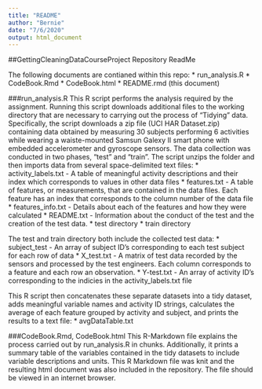 ```yaml
---
title: "README"
author: "Bernie"
date: "7/6/2020"
output: html_document
---
```


##GettingCleaningDataCourseProject Repository ReadMe

The following documents are contianed within this repo:
    * run_analysis.R
    * CodeBook.Rmd
    * CodeBook.html
    * README.rmd (this document)

###run_analysis.R
This R script performs the analysis required by the assignment.  Running this script downloads additional files to the working directory that are necessary to carrying out the process of "Tidying" data.  Specifically, the script downloads a zip file (UCI HAR Dataset.zip) containing data obtained by measuring 30 subjects performing 6 activities while wearing a waiste-mounted Samsun Galexy II smart phone with embedded accelerometer and gyroscope sensors.  The data collection was conducted in two phases, "test" and "train".  The script unzips the folder and then imports data from several space-delimited text files:
    * activity_labels.txt - A table of meaningful activity descriptions and their index which corresponds to values in other data files
    * features.txt - A table of features, or measurements, that are contained in the data files.  Each feature has an index that corresponds to the column number of the data file
    * features_info.txt - Details about each of the features and how they were calculated
    * README.txt - Information about the conduct of the test and the creation of the test data.
    * test directory
    * train directory
    
The test and train directory both include the collected test data:
    * subject_test - An array of subject ID's corresponding to each test subject for each row of data
    * X_test.txt - A matrix of test data recorded by the sensors and processed by the test engineers.  Each column corresponds to a feature and each row an observation.
    * Y-test.txt - An array of activity ID's corresponding to the indicies in the activity_labels.txt file
    
This R script then concatenates these separate datasets into a tidy dataset, adds meaningful variable names and activity ID strings, calculates the average of each feature grouped by activity and subject, and prints the results to a text file:
    * avgDataTable.txt
    
###CodeBook.Rmd, CodeBook.html
This R-Markdown file explains the process carried out by run_analysis.R in chunks.  Additionally, it prints a summary table of the variables contained in the tidy datasets to include variable descriptions and units.  This R Markdown file was knit and the resulting html document was also included in the repository.  The file should be viewed in an internet browser.